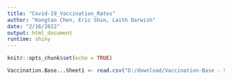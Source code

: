 ```yaml
---
title: "Covid-19_Vaccination_Rates"
author: "Kongtao Chen, Eric Shin, Laith Darwish"
date: "2/16/2022"
output: html_document
runtime: shiny
---
```


```r
knitr::opts_chunk$set(echo = TRUE)
```


```r
Vaccination.Base...Sheet1 <- read.csv("D:/download/Vaccination-Base - Sheet1.csv", row.names=NULL)
```

